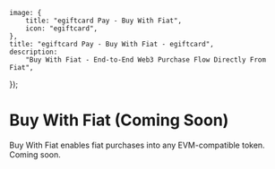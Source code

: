 	image: {
		title: "egiftcard Pay - Buy With Fiat",
		icon: "egiftcard",
	},
	title: "egiftcard Pay - Buy With Fiat - egiftcard",
	description:
		"Buy With Fiat - End-to-End Web3 Purchase Flow Directly From Fiat",
});

# Buy With Fiat (Coming Soon)

Buy With Fiat enables fiat purchases into any EVM-compatible token. Coming soon.
